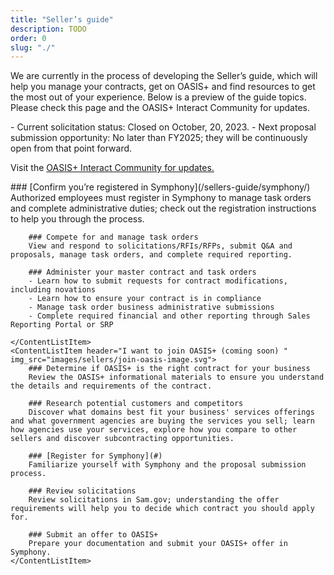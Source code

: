 ```yaml
---
title: "Seller’s guide"
description: TODO
order: 0
slug: "./"
---
```



We are currently in the process of developing the Seller’s guide, which will help you manage your contracts, get on OASIS+ and find resources to get the most out of your experience. 
Below is a preview of the guide topics. Please check this page and the OASIS+ Interact Community for updates.

<Alert heading="Upcoming dates and events">
- Current solicitation status: Closed on October, 20, 2023. 
- Next proposal submission opportunity: No later than FY2025; they will be continuously open from that point forward.

Visit the [OASIS+ Interact Community for updates.](https://buy.gsa.gov/interact/community/196/activity-feed)
</Alert>

<ContentList>
    <ContentListItem header="I have an OASIS+ contract (coming soon)" img_src="images/sellers/have-a-contract-image.svg">
        ### [Confirm you’re registered in Symphony](/sellers-guide/symphony/)  
        Authorized employees must register in Symphony to manage task orders and complete administrative duties; check out the registration instructions to help you through the process.

        ### Compete for and manage task orders
        View and respond to solicitations/RFIs/RFPs, submit Q&A and proposals, manage task orders, and complete required reporting.

        ### Administer your master contract and task orders  
        - Learn how to submit requests for contract modifications, including novations
        - Learn how to ensure your contract is in compliance
        - Manage task order business administrative submissions 
        - Complete required financial and other reporting through Sales Reporting Portal or SRP

    </ContentListItem>
    <ContentListItem header="I want to join OASIS+ (coming soon) " img_src="images/sellers/join-oasis-image.svg">
        ### Determine if OASIS+ is the right contract for your business  
        Review the OASIS+ informational materials to ensure you understand the details and requirements of the contract.

        ### Research potential customers and competitors  
        Discover what domains best fit your business' services offerings and what government agencies are buying the services you sell; learn how agencies use your services, explore how you compare to other sellers and discover subcontracting opportunities.

        ### [Register for Symphony](#)  
        Familiarize yourself with Symphony and the proposal submission process. 

        ### Review solicitations    
        Review solicitations in Sam.gov; understanding the offer requirements will help you to decide which contract you should apply for.

        ### Submit an offer to OASIS+  
        Prepare your documentation and submit your OASIS+ offer in Symphony. 
    </ContentListItem>

</ContentList>


